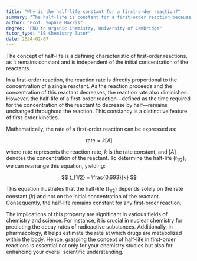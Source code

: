 ```yaml
---
title: "Why is the half-life constant for a first-order reaction?"
summary: "The half-life is constant for a first-order reaction because it is independent of the initial concentration of the reactants."
author: "Prof. Sophie Harris"
degree: "PhD in Organic Chemistry, University of Cambridge"
tutor_type: "IB Chemistry Tutor"
date: 2024-02-07
---
```


The concept of half-life is a defining characteristic of first-order reactions, as it remains constant and is independent of the initial concentration of the reactants.

In a first-order reaction, the reaction rate is directly proportional to the concentration of a single reactant. As the reaction proceeds and the concentration of this reactant decreases, the reaction rate also diminishes. However, the half-life of a first-order reaction—defined as the time required for the concentration of the reactant to decrease by half—remains unchanged throughout the reaction. This constancy is a distinctive feature of first-order kinetics.

Mathematically, the rate of a first-order reaction can be expressed as:

$$
\text{rate} = k[A]
$$

where $\text{rate}$ represents the reaction rate, $k$ is the rate constant, and $[A]$ denotes the concentration of the reactant. To determine the half-life ($t_{1/2}$), we can rearrange this equation, yielding:

$$
t_{1/2} = \frac{0.693}{k}
$$

This equation illustrates that the half-life ($t_{1/2}$) depends solely on the rate constant ($k$) and not on the initial concentration of the reactant. Consequently, the half-life remains constant for any first-order reaction.

The implications of this property are significant in various fields of chemistry and science. For instance, it is crucial in nuclear chemistry for predicting the decay rates of radioactive substances. Additionally, in pharmacology, it helps estimate the rate at which drugs are metabolized within the body. Hence, grasping the concept of half-life in first-order reactions is essential not only for your chemistry studies but also for enhancing your overall scientific understanding.
    